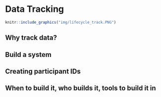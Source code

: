 # Data Tracking {#track}

```r

knitr::include_graphics("img/lifecycle_track.PNG")

```

## Why track data?

## Build a system

## Creating participant IDs {#ids}

## When to build it, who builds it, tools to build it in
